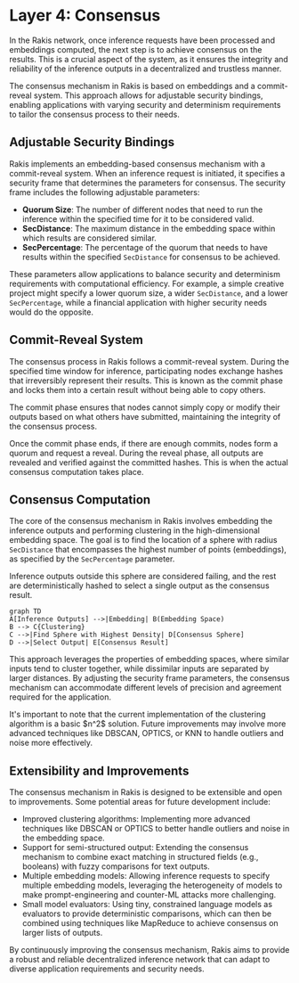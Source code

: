 
# Layer 4: Consensus

In the Rakis network, once inference requests have been processed and embeddings computed, the next step is to achieve consensus on the results. This is a crucial aspect of the system, as it ensures the integrity and reliability of the inference outputs in a decentralized and trustless manner.

The consensus mechanism in Rakis is based on embeddings and a commit-reveal system. This approach allows for adjustable security bindings, enabling applications with varying security and determinism requirements to tailor the consensus process to their needs.

## Adjustable Security Bindings

Rakis implements an embedding-based consensus mechanism with a commit-reveal system. When an inference request is initiated, it specifies a security frame that determines the parameters for consensus. The security frame includes the following adjustable parameters:

- **Quorum Size**: The number of different nodes that need to run the inference within the specified time for it to be considered valid.
- **SecDistance**: The maximum distance in the embedding space within which results are considered similar.
- **SecPercentage**: The percentage of the quorum that needs to have results within the specified `SecDistance` for consensus to be achieved.

These parameters allow applications to balance security and determinism requirements with computational efficiency. For example, a simple creative project might specify a lower quorum size, a wider `SecDistance`, and a lower `SecPercentage`, while a financial application with higher security needs would do the opposite.

## Commit-Reveal System

The consensus process in Rakis follows a commit-reveal system. During the specified time window for inference, participating nodes exchange hashes that irreversibly represent their results. This is known as the commit phase and locks them into a certain result without being able to copy others.

<Callout>
The commit phase ensures that nodes cannot simply copy or modify their outputs based on what others have submitted, maintaining the integrity of the consensus process.
</Callout>

Once the commit phase ends, if there are enough commits, nodes form a quorum and request a reveal. During the reveal phase, all outputs are revealed and verified against the committed hashes. This is when the actual consensus computation takes place.

## Consensus Computation

The core of the consensus mechanism in Rakis involves embedding the inference outputs and performing clustering in the high-dimensional embedding space. The goal is to find the location of a sphere with radius `SecDistance` that encompasses the highest number of points (embeddings), as specified by the `SecPercentage` parameter.

Inference outputs outside this sphere are considered failing, and the rest are deterministically hashed to select a single output as the consensus result.

```mermaid
graph TD
A[Inference Outputs] -->|Embedding| B(Embedding Space)
B --> C{Clustering}
C -->|Find Sphere with Highest Density| D[Consensus Sphere]
D -->|Select Output| E[Consensus Result]
```

This approach leverages the properties of embedding spaces, where similar inputs tend to cluster together, while dissimilar inputs are separated by larger distances. By adjusting the security frame parameters, the consensus mechanism can accommodate different levels of precision and agreement required for the application.

<Callout type="warning">
It's important to note that the current implementation of the clustering algorithm is a basic $n^2$ solution. Future improvements may involve more advanced techniques like DBSCAN, OPTICS, or KNN to handle outliers and noise more effectively.
</Callout>

## Extensibility and Improvements

The consensus mechanism in Rakis is designed to be extensible and open to improvements. Some potential areas for future development include:

- Improved clustering algorithms: Implementing more advanced techniques like DBSCAN or OPTICS to better handle outliers and noise in the embedding space.
- Support for semi-structured output: Extending the consensus mechanism to combine exact matching in structured fields (e.g., booleans) with fuzzy comparisons for text outputs.
- Multiple embedding models: Allowing inference requests to specify multiple embedding models, leveraging the heterogeneity of models to make prompt-engineering and counter-ML attacks more challenging.
- Small model evaluators: Using tiny, constrained language models as evaluators to provide deterministic comparisons, which can then be combined using techniques like MapReduce to achieve consensus on larger lists of outputs.

By continuously improving the consensus mechanism, Rakis aims to provide a robust and reliable decentralized inference network that can adapt to diverse application requirements and security needs.
